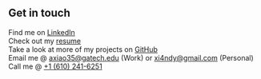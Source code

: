 ## Get in touch

Find me on [LinkedIn](https://www.linkedin.com/in/axiao35/)  
Check out my [resume](https://axiao35.github.io/Resume/resume.pdf)  
Take a look at more of my projects on [GitHub](https://github.com/axiao35)  
Email me @ [axiao35@gatech.edu](mailto:axiao35@gatech.edu) (Work) or [xi4ndy@gmail.com](mailto:xi4ndy@gmail.com) (Personal)  
Call me @ [+1 (610) 241-6251](tel:+1-610-241-6251)
